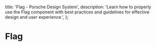 
  title: 'Flag - Porsche Design System',
  description:
    'Learn how to properly use the Flag component with best practices and guidelines for effective design and user experience.',
};

# Flag <ComponentStatus tagName="p-flag"></ComponentStatus>

<TableOfContents headings={[]} />
